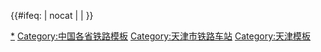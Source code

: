 {{Navbox
|name = 天津铁路枢纽
|title = [[天津铁路枢纽]]
|above=<u>加下划线的车站</u>为客运站。
|listclass=hlist
|below =蓟县西站和翠屏山站由[[太原局集團]]控股的[[大秦鐵路股份有限公司]]管轄。
|abovestyle = background: white;

|group1= 车站
|list1=
{{Navbox |child|
|group1 = 使用中车站
|list1 = {{Navbox |child|
|group1 = [[特等站 (中国大陆)|特等站]]
|list1 = 
*<u>[[天津站]]</u>
*<u>[[天津西站]]</u>
*<u>[[滨海站]]</u>
*<u>[[滨海西站]]</u>
*[[南仓站 (天津市)|南仓站]]
|group2 = [[一等站 (中国大陆)|一等站]]
|list2 = 
*<u>[[塘沽站]]</u>
*<u>[[天津北站]]</u>
|group3 = [[二等站 (中国大陆)|二等站]]
|list3 = 
*[[新港站 (天津)|新港站]]
*<u>[[静海站]]</u>
*<u>[[蓟州北站]]</u>
*[[张贵庄站 (铁路)|张贵庄站]]
*[[军粮城站 (铁路)|军粮城站]]
|group4 = [[三等站 (中國大陸)|三等站]]
|list4 = 
*[[北塘西站]]
*[[北仓站 (天津市)|北仓站]]
*[[杨村站]]
*[[汉沟镇站]]
*<u>[[杨柳青站]]</u>
*[[唐官屯站]]
*[[陈塘庄站 (铁路)|陈塘庄站]]
*[[汉沽站]]
*[[芦台站]]
|group5 = [[四等站 (中国大陆)|四等站]]
|list5 = 
*[[豆张庄站]]
*[[双口站]]
*[[汊沽港站]]
*[[王秦庄站]]
*[[曹庄站 (京沪铁路)|曹庄站]]
*[[周李庄站]]
*[[独流站]]
*[[陈官屯站]]
*[[大毕庄站]]
*[[山岭子站]]
*[[茶淀站]]
*[[塘沽南站]]
*[[蓟县西站]]
*<u>[[蓟州站]]</u>
*[[别山站]]
*[[北塘站]]
*[[翠屏山站 (天津市)|翠屏山站]]
*[[曹子里站]]
*[[崔黄口站]]
*<u>[[大口屯站]]</u>
*<u>[[宝坻站]]</u>
*[[下仓站]]
*[[上仓站]]
* <u>[[蓟州站]]</u>
|group6 = [[五等站 (中国大陆)|五等站]]
|list6 = 
*[[辛庄站]]
*[[129公里站]]
*[[西营门站]]
*[[李七庄站]] 
|group7 = 等级未定车站
|list7 = 
*<u>[[天津南站]]</u>
*<u>[[武清站]]</u>
*[[民生村站]]
*[[官港站]]
*[[邓善沽站]]
*[[东大沽站]]
*[[芦南站]]
*[[临港工业站]]
*<u>[[滨海北站]]</u>
*<u>[[军粮城北站]]</u>
*[[新港北站]]}}

|group2 = 建设中车站
|list2 = 
* <u>[[滨海国际机场东站]]<u>
* <u>[[宝坻南站]]</u>
* <u>[[宝坻周良站]]</u>
* <u>[[北辰站 (天津市)|北辰站]]</u>
|group3 = 规划中车站
|list3 =
*[[滨海南站]]
*[[大港油田站]]
*[[大功率机车检修基地站]]
*[[新大港站]]
*[[汉沽南站]]
*[[天津西堤头铁路集装箱中心站]]
*[[减河北站]]
*[[南港站 (天津)]]
*[[临港站]]

|group4 = 停止使用的车站
|list4 = 
*[[天津临时客运站|月牙河火车站]]
*[[泰达站 (铁路)]]
*[[天津南站 (货运)]]
*[[郎园站]]}}
|group2=铁路
|list2={{Navbox |child
|group1=高速铁路
|list1=
*[[京津城际铁路]]
**[[津滨城际铁路]]
*[[京沪高速铁路]]
*[[津保客运专线]]
*[[津秦客运专线]]
*''环渤海城际铁路''
|group2=普通铁路
|list2=
*[[京沪铁路]]
*[[津山铁路]]
*[[京哈铁路]]
*[[津霸铁路]]
*[[津蓟铁路]]
*[[大秦铁路]]（货运）
|group3=联络线及支线
|list3=
*[[天津地下直径线]]
*[[津浦铁路#支线及联络线|南曹联络线]]（西北环线）
*[[陈塘支线铁路|陈塘支线]]（南环线）
*李港铁路
*天津港区铁路
*[[天津北环铁路|北环铁路]]
*京山三线
*
}}
|group3=配套设施
|list3=
*[[曹庄动车运用所]]
*天津东车辆段
*天津车辆段
}}
<includeonly>{{#ifeq: {{{1}}} | nocat | <!--空--> | }}</includeonly><noinclude>
[[Category:中国铁路车站导航模板|*]]
[[Category:中国各省铁路模板]]
[[Category:天津市铁路车站]]
[[Category:天津模板]]
</noinclude>